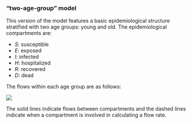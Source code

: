### "two-age-group" model

This version of the model features a basic epidemiological structure stratified with two age groups: young and old. The epidemiological compartments are:

- $S$: susceptible
- $E$: exposed
- $I$: infected
- $H$: hospitalized
- $R$: recovered
- $D$: dead

The flows within each age group are as follows:

![](man/figures/README-two-age-groups_flow-diagram.png)

The solid lines indicate flows between compartments and the dashed lines indicate when a compartment is involved in calculating a flow rate.

